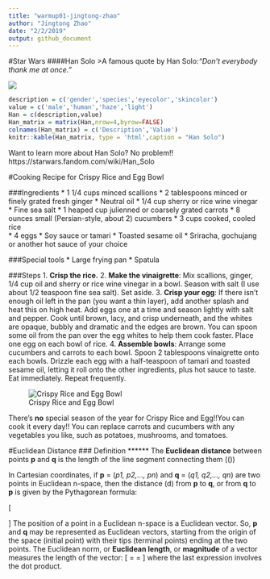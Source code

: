 ```yaml
---
title: "warmup01-jingtong-zhao"
author: "Jingtong Zhao"
date: "2/2/2019"
output: github_document
---
```


#Star Wars
####Han Solo
>A famous quote by Han Solo:*"Don’t everybody thank me at once."*

![](https://vignette.wikia.nocookie.net/starwars/images/e/e2/TFAHanSolo.png/revision/latest/scale-to-width-down/1000?cb=20160208055002)


```r
description = c('gender','species','eyecolor','skincolor')
value = c('male','human','haze','light')
Han = c(description,value)
Han_matrix = matrix(Han,nrow=4,byrow=FALSE)
colnames(Han_matrix) = c('Description','Value')
knitr::kable(Han_matrix, type = 'html',caption = "Han Solo")

```


Want to learn more about Han Solo? No problem!!  
https://starwars.fandom.com/wiki/Han_Solo

#Cooking Recipe for Crispy Rice and Egg Bowl

###Ingredients
* 1 1/4 cups minced scallions
* 2 tablespoons minced or finely grated fresh ginger
* Neutral oil
* 1/4 cup sherry or rice wine vinegar
* Fine sea salt
* 1 heaped cup julienned or coarsely grated carrots
* 8 ounces small (Persian-style, about 2) cucumbers
* 3 cups cooked, cooled rice  
* 4 eggs
* Soy sauce or tamari
* Toasted sesame oil
* Sriracha, gochujang or another hot sauce of your choice

###Special tools
* Large frying pan
* Spatula

###Steps
1. **Crisp the rice.**
2. **Make the vinaigrette**: Mix scallions, ginger, 1/4 cup oil and sherry or rice wine vinegar in a bowl. Season with salt (I use about 1/2 teaspoon fine sea salt). Set aside.
3. **Crisp your egg**: If there isn’t enough oil left in the pan (you want a thin layer), add another splash and heat this on high heat. Add eggs one at a time and season lightly with salt and pepper. Cook until brown, lacy, and crisp underneath, and the whites are opaque, bubbly and dramatic and the edges are brown. You can spoon some oil from the pan over the egg whites to help them cook faster. Place one egg on each bowl of rice.
4. **Assemble bowls**: Arrange some cucumbers and carrots to each bowl. Spoon 2 tablespoons vinaigrette onto each bowls. Drizzle each egg with a half-teaspoon of tamari and toasted sesame oil, letting it roll onto the other ingredients, plus hot sauce to taste. Eat immediately. Repeat frequently.

![Crispy Rice and Egg Bowl](https://github.com/JingtongZhao/stat133/blob/master/crsipy%20rice%20with%20egg.jpg?raw=true)

There's **no** special season of the year for Crispy Rice and Egg!!You can cook it every day!!
You can replace carrots and cucumbers with any vegetables you like, such as potatoes, mushrooms, and tomatoes.

#Euclidean Distance
### Definition
******
The **Euclidean distance** between points **p** and **q** is the length of the line segment connecting them (\(\mathbf{\overline{pq}}\))

In Cartesian coordinates, if **p** = (*p1, p2,..., pn*) and **q** = (*q1, q2,..., qn*) are two points in Euclidean n-space, then the distance (d) from **p** to **q**, or from **q** to **p** is given by the Pythagorean formula:  

\[
\begin{aligned}
d(\mathbf{p,q})=d(\mathbf{q,p}) = &\sqrt{(q_1-p_1)^2 +(q_2-p_2)^2+ \dots+ (q_n-p_n)^2}\\= &\sqrt{\sum_{i=1}^{10} (q_i-p_i)^2}
\end{aligned}
\]
The position of a point in a Euclidean n-space is a Euclidean vector. So, **p** and **q** may be represented as Euclidean vectors, starting from the origin of the space (initial point) with their tips (terminal points) ending at the two points. The Euclidean norm, or **Euclidean length**, or **magnitude** of a vector measures the length of the vector:
\[
\Vert{\mathbf{p}}\Vert=\sqrt{(p_1)^2 +(p_2)^2+ \dots+ (p_n)^2} = \sqrt{\mathbf{p}\cdot \mathbf{p}}
\]
where the last expression involves the dot product.